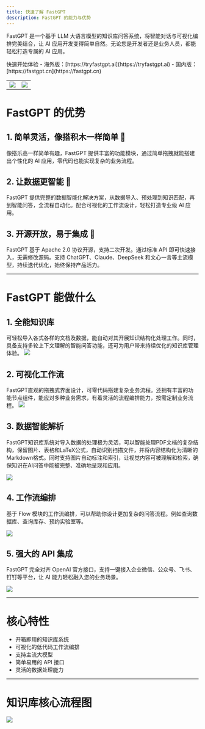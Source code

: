 ```yaml
---
title: 快速了解 FastGPT
description: FastGPT 的能力与优势
---
```



FastGPT 是一个基于 LLM 大语言模型的知识库问答系统，将智能对话与可视化编排完美结合，让 AI 应用开发变得简单自然。无论您是开发者还是业务人员，都能轻松打造专属的 AI 应用。

<Alert icon="🤖" context="success">
快速开始体验
- 海外版：[https://tryfastgpt.ai](https://tryfastgpt.ai)
- 国内版：[https://fastgpt.cn](https://fastgpt.cn)
</Alert>

|                       |                                   |
| --------------------- | --------------------------------- |
| ![](/imgs/intro/image1.png) | ![](/imgs/intro/image2.png) |

# FastGPT 的优势
## 1. 简单灵活，像搭积木一样简单 🧱
像搭乐高一样简单有趣，FastGPT 提供丰富的功能模块，通过简单拖拽就能搭建出个性化的 AI 应用，零代码也能实现复杂的业务流程。
## 2. 让数据更智能 🧠
FastGPT 提供完整的数据智能化解决方案，从数据导入、预处理到知识匹配，再到智能问答，全流程自动化。配合可视化的工作流设计，轻松打造专业级 AI 应用。
## 3. 开源开放，易于集成 🔗
FastGPT 基于 Apache 2.0 协议开源，支持二次开发。通过标准 API 即可快速接入，无需修改源码。支持 ChatGPT、Claude、DeepSeek 和文心一言等主流模型，持续迭代优化，始终保持产品活力。

---

# FastGPT 能做什么
## 1. 全能知识库
可轻松导入各式各样的文档及数据，能自动对其开展知识结构化处理工作。同时，具备支持多轮上下文理解的智能问答功能，还可为用户带来持续优化的知识库管理体验。
![](/imgs/intro/image3.png)

## 2. 可视化工作流
FastGPT直观的拖拽式界面设计，可零代码搭建复杂业务流程。还拥有丰富的功能节点组件，能应对多种业务需求，有着灵活的流程编排能力，按需定制业务流程。
![](/imgs/intro/image4.png)

## 3. 数据智能解析
FastGPT知识库系统对导入数据的处理极为灵活，可以智能处理PDF文档的复杂结构，保留图片、表格和LaTeX公式，自动识别扫描文件，并将内容结构化为清晰的Markdown格式。同时支持图片自动标注和索引，让视觉内容可被理解和检索，确保知识在AI问答中能被完整、准确地呈现和应用。

![](/imgs/intro/image5.png)

## 4. 工作流编排
基于 Flow 模块的工作流编排，可以帮助你设计更加复杂的问答流程。例如查询数据库、查询库存、预约实验室等。

![](/imgs/intro/image6.png)

## 5. 强大的 API 集成
FastGPT 完全对齐 OpenAI 官方接口，支持一键接入企业微信、公众号、飞书、钉钉等平台，让 AI 能力轻松融入您的业务场景。

![](/imgs/intro/image7.png)

---

# 核心特性

- 开箱即用的知识库系统
- 可视化的低代码工作流编排
- 支持主流大模型
- 简单易用的 API 接口
- 灵活的数据处理能力

---

# 知识库核心流程图

![](/imgs/intro/image8.png)
